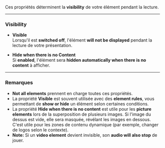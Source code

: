 Ces propriétés déterminent la **visibility** de votre élément pendant la lecture.

***

### **Visibility**

* **Visible**\
  Lorsqu'il est **switched off**, l'élément **will not be displayed** pendant la lecture de votre présentation.

* **Hide when there is no Content**\
  Si **enabled**, l'élément sera **hidden automatically when there is no content** à afficher.

***

### **Remarques**

* **Not all elements** prennent en charge toutes ces propriétés.
* La propriété **Visible** est souvent utilisée avec des **element rules**, vous permettant de **show or hide** un élément selon certaines conditions.
* La propriété **Hide when there is no content** est utile pour les **picture elements** lors de la superposition de plusieurs images. Si l'image du dessus est vide, elle sera masquée, révélant les images en dessous. C'est utile pour les zones de contenu dynamique (par exemple, changer de logos selon le contexte).
* **Note:** Si un **video element** devient invisible, son **audio will also stop** de jouer.

